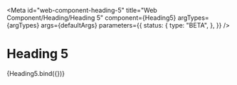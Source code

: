 <!-- @license CC0-1.0 -->


<Meta
  id="web-component-heading-5"
  title="Web Component/Heading/Heading 5"
  component={Heading5}
  argTypes={argTypes}
  args={defaultArgs}
  parameters={{
    status: {
      type: "BETA",
    },
  }}
/>

# Heading 5

<Canvas>
  <Story name="Default" args={exampleArgs}>
    {Heading5.bind({})}
  </Story>
</Canvas>

<ArgsTable story="Default" />
